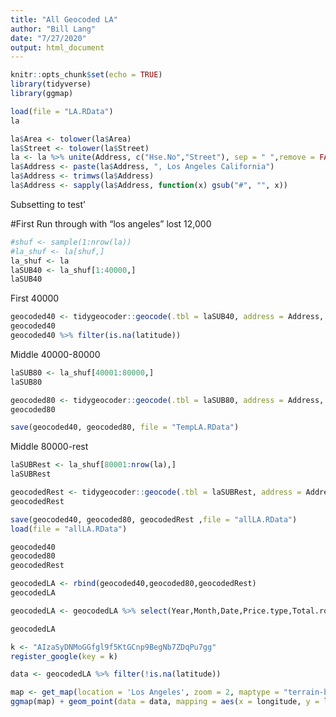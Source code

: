 ```yaml
---
title: "All Geocoded LA"
author: "Bill Lang"
date: "7/27/2020"
output: html_document
---
```


```r
knitr::opts_chunk$set(echo = TRUE)
library(tidyverse)
library(ggmap)
```


```r
load(file = "LA.RData")
la
```


```r
la$Area <- tolower(la$Area)
la$Street <- tolower(la$Street)
la <- la %>% unite(Address, c("Hse.No","Street"), sep = " ",remove = FALSE)
la$Address <- paste(la$Address, ", Los Angeles California")
la$Address <- trimws(la$Address)
la$Address <- sapply(la$Address, function(x) gsub("#", "", x))


```

Subsetting to test'

#First Run through with "los angeles" lost 12,000

```r
#shuf <- sample(1:nrow(la))
#la_shuf <- la[shuf,]
la_shuf <- la
laSUB40 <- la_shuf[1:40000,]
laSUB40
```

First 40000

```r
geocoded40 <- tidygeocoder::geocode(.tbl = laSUB40, address = Address, method = "osm", lat = latitude, long = longitude)
geocoded40
geocoded40 %>% filter(is.na(latitude))
```


Middle 40000-80000

```r
laSUB80 <- la_shuf[40001:80000,]
laSUB80
```


```r
geocoded80 <- tidygeocoder::geocode(.tbl = laSUB80, address = Address, method = "osm", lat = latitude, long = longitude)
geocoded80
```


```r
save(geocoded40, geocoded80, file = "TempLA.RData")
```



Middle 80000-rest

```r
laSUBRest <- la_shuf[80001:nrow(la),]
laSUBRest
```


```r
geocodedRest <- tidygeocoder::geocode(.tbl = laSUBRest, address = Address, method = "osm", lat = latitude, long = longitude)
geocodedRest
```


```r
save(geocoded40, geocoded80, geocodedRest ,file = "allLA.RData")
load(file = "allLA.RData")
```

```r
geocoded40
geocoded80
geocodedRest

geocodedLA <- rbind(geocoded40,geocoded80,geocodedRest)
geocodedLA
```



```r
geocodedLA <- geocodedLA %>% select(Year,Month,Date,Price.type,Total.rooms,Column,Area,Hse.No,Street,Cross.Street,Address,Type,latitude,longitude)
```

```r
geocodedLA
```



```r
k <- "AIzaSyDNMoGGfgl9f5KtGCnp9BegNb7ZDqPu7gg"
register_google(key = k)
```


```r
data <- geocodedLA %>% filter(!is.na(latitude))
```


```r
map <- get_map(location = 'Los Angeles', zoom = 2, maptype = "terrain-background", source = 'google', color = 'color')
ggmap(map) + geom_point(data = data, mapping = aes(x = longitude, y = latitude), size = 0.1) + theme(legend.position = "none")
```

